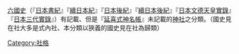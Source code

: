 [[六國史|六國史]]（『[[日本書紀|日本書紀]]』『[[續日本紀|續日本紀]]』『[[日本後紀|日本後紀]]』『[[續日本後紀|續日本後紀]]』『[[日本文德天皇實錄|日本文德天皇實錄]]』『[[日本三代實錄|日本三代實錄]]』）有記載、但是『[[延喜式神名帳|延喜式神名帳]]』未記載的[[神社|神社]]之分類。（國史見在社大多是式內社、本分類以狹義的國史見在社為歸類）

[[Category:社格|Category:社格]]